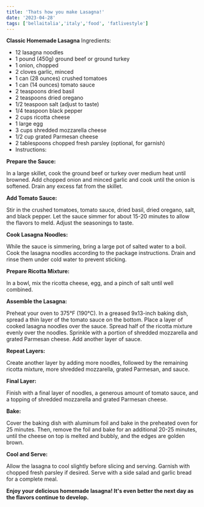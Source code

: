 ```yaml
---
title: 'Thats how you make Lasagna!'
date: '2023-04-28'
tags: ['bellaitalia','italy','food', 'fatlivestyle']
---
```


**Classic Homemade Lasagna**
<CustomImage src="https://raw.githubusercontent.com/AndrinTraeger/blogposts/main/images/lasagna.jpg" alt="Lasagna" />
Ingredients:

- 12 lasagna noodles
- 1 pound (450g) ground beef or ground turkey
- 1 onion, chopped
- 2 cloves garlic, minced
- 1 can (28 ounces) crushed tomatoes
- 1 can (14 ounces) tomato sauce
- 2 teaspoons dried basil
- 2 teaspoons dried oregano
- 1/2 teaspoon salt (adjust to taste)
- 1/4 teaspoon black pepper
- 2 cups ricotta cheese
- 1 large egg
- 3 cups shredded mozzarella cheese
- 1/2 cup grated Parmesan cheese
- 2 tablespoons chopped fresh parsley (optional, for garnish)
- Instructions:

**Prepare the Sauce:**

In a large skillet, cook the ground beef or turkey over medium heat until browned. Add chopped onion and minced garlic and cook until the onion is softened. Drain any excess fat from the skillet.

**Add Tomato Sauce:**

Stir in the crushed tomatoes, tomato sauce, dried basil, dried oregano, salt, and black pepper. Let the sauce simmer for about 15-20 minutes to allow the flavors to meld. Adjust the seasonings to taste.

**Cook Lasagna Noodles:**

While the sauce is simmering, bring a large pot of salted water to a boil. Cook the lasagna noodles according to the package instructions. Drain and rinse them under cold water to prevent sticking.

**Prepare Ricotta Mixture:**

In a bowl, mix the ricotta cheese, egg, and a pinch of salt until well combined.

**Assemble the Lasagna:**

Preheat your oven to 375°F (190°C). In a greased 9x13-inch baking dish, spread a thin layer of the tomato sauce on the bottom. Place a layer of cooked lasagna noodles over the sauce. Spread half of the ricotta mixture evenly over the noodles. Sprinkle with a portion of shredded mozzarella and grated Parmesan cheese. Add another layer of sauce.

**Repeat Layers:**

Create another layer by adding more noodles, followed by the remaining ricotta mixture, more shredded mozzarella, grated Parmesan, and sauce.

**Final Layer:**

Finish with a final layer of noodles, a generous amount of tomato sauce, and a topping of shredded mozzarella and grated Parmesan cheese.

**Bake:**

Cover the baking dish with aluminum foil and bake in the preheated oven for 25 minutes. Then, remove the foil and bake for an additional 20-25 minutes, until the cheese on top is melted and bubbly, and the edges are golden brown.

**Cool and Serve:**

Allow the lasagna to cool slightly before slicing and serving. Garnish with chopped fresh parsley if desired. Serve with a side salad and garlic bread for a complete meal.




**Enjoy your delicious homemade lasagna! It's even better the next day as the flavors continue to develop.**